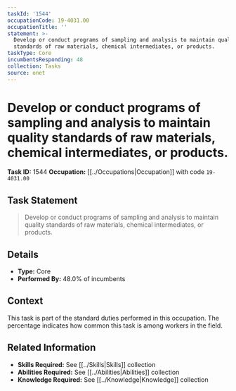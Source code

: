 ```yaml
---
taskId: '1544'
occupationCode: 19-4031.00
occupationTitle: ''
statement: >-
  Develop or conduct programs of sampling and analysis to maintain quality
  standards of raw materials, chemical intermediates, or products.
taskType: Core
incumbentsResponding: 48
collection: Tasks
source: onet
---
```

# Develop or conduct programs of sampling and analysis to maintain quality standards of raw materials, chemical intermediates, or products.

**Task ID:** 1544
**Occupation:** [[../Occupations|Occupation]] with code `19-4031.00`

## Task Statement

> Develop or conduct programs of sampling and analysis to maintain quality standards of raw materials, chemical intermediates, or products.

## Details

- **Type:** Core
- **Performed By:** 48.0% of incumbents

## Context

This task is part of the standard duties performed in this occupation. The percentage indicates how common this task is among workers in the field.

## Related Information

- **Skills Required:** See [[../Skills|Skills]] collection
- **Abilities Required:** See [[../Abilities|Abilities]] collection
- **Knowledge Required:** See [[../Knowledge|Knowledge]] collection
